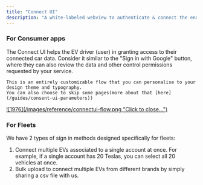 ```yaml
---
title: "Connect UI"
description: "A white-labeled webview to authenticate & connect the end-users EV to your service"
---
```

### For Consumer apps
The Connect UI helps the EV driver (user) in granting access to their connected car data. 
Consider it similar to the "Sign in with Google" button, where they can also review the data and other control permissions requested by your service.
  
    This is an entirely customizable flow that you can personalise to your design theme and typography. 
    You can also choose to skip some pages(more about that [here](/guides/consent-ui-parameters))


<Card >
    <a href="/images/reference/connectui-flow.png" target="_blank">
    ![1976](/images/reference/connectui-flow.png "Click to close...")
    </a>
</Card>

### For Fleets
We have 2 types of sign in methods designed specifically for fleets:
1. Connect multiple EVs associated to a single account at once. 
For example, if a single account has 20 Teslas, you can select all 20 vehicles at once.
2. Bulk upload to connect multiple EVs from different brands by simply sharing a csv file with us.

